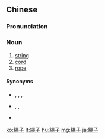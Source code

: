 {{also|绳子}}
==Chinese==
{{zh-forms|s=绳子}}

===Pronunciation===
{{zh-pron
|m=shéngzi
|c=sing4 zi2
|ma=Zh-shéngzi.ogg
|cat=n
}}

===Noun===
{{zh-noun|mw=條}}

# [[string]]
# [[cord]]
# [[rope]]

====Synonyms====
* {{sense|string}} {{zh-l|線}}, {{zh-l|繩}}, {{zh-l|帶}}, {{zh-l|弦}}
* {{sense|cord}} {{zh-l|粗線}}, {{zh-l|細繩}}, {{zh-l|電源線}}
* {{sense|rope}} {{zh-l|繩索}}

{{zh-cat|Elementary}}

[[ko:繩子]]
[[lt:繩子]]
[[hu:繩子]]
[[mg:繩子]]
[[ja:繩子]]